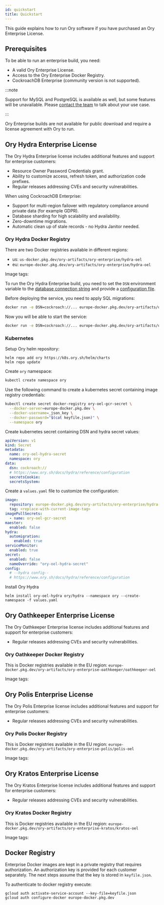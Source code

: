 ```yaml
---
id: quickstart
title: Quickstart
---
```


This guide explains how to run Ory software if you have purchased an Ory Enterprise License.

## Prerequisites

To be able to run an enterprise build, you need:

- A valid Ory Enterprise License.
- Access to the Ory Enterprise Docker Registry.
- CockroachDB Enterprise (community version is not supported).

:::note

Support for MySQL and PostgreSQL is available as well, but some features will be unavailable. Please
[contact the team](https://www.ory.sh/contact) to talk about your use case.

:::

Ory Enterprise builds are not available for public download and require a license agreement with Ory to run.

## Ory Hydra Enterprise License

The Ory Hydra Enterprise license includes additional features and support for enterprise customers:

- Resource Owner Password Credentials grant.
- Ability to customize access, refresh token, and authorization code prefixes.
- Regular releases addressing CVEs and security vulnerabilities.

When using CockroachDB Enterprise:

- Support for multi-region failover with regulatory compliance around private data (for example GDPR).
- Database sharding for high scalability and availability.
- Zero-downtime migrations.
- Automatic clean up of stale records - no Hydra Janitor needed.

### Ory Hydra Docker Registry

There are two Docker registries available in different regions:

- us: `us-docker.pkg.dev/ory-artifacts/ory-enterprise/hydra-oel`
- eu: `europe-docker.pkg.dev/ory-artifacts/ory-enterprise/hydra-oel`

Image tags:


<ImageTagsHydra />

To run the Ory Hydra Enterprise build, you need to set the `DSN` environment variable to the
[database connection string](../deployment.md) and provide a [configuration file](../../hydra/reference/configuration.mdx).

Before deploying the service, you need to apply SQL migrations:

```bash
docker run -e DSN=cockroach://... europe-docker.pkg.dev/ory-artifacts/ory-enterprise/hydra-oel -- migrate sql -e  -f /path/to/config.yaml
```

Now you will be able to start the service:

```bash
docker run -e DSN=cockroach://... europe-docker.pkg.dev/ory-artifacts/ory-enterprise/hydra-oel -- serve all -f /path/to/config.yaml
```

### Kubernetes

Setup Ory helm repository:

```
helm repo add ory https://k8s.ory.sh/helm/charts
helm repo update
```

Create `ory` namespace:

```bash
kubectl create namespace ory
```

Use the following command to create a kubernetes secret containing image registry credentials:

```bash
kubectl create secret docker-registry ory-oel-gcr-secret \
  --docker-server=europe-docker.pkg.dev \
  --docker-username=_json_key \
  --docker-password="$(cat keyfile.json)" \
  --namespace ory
```

Create kubernetes secret containing DSN and hydra secret values:

```yaml
apiVersion: v1
kind: Secret
metadata:
  name: ory-oel-hydra-secret
  namespace: ory
data:
  dsn: cockroach://
  # https://www.ory.sh/docs/hydra/reference/configuration
  secretsCookie:
  secretsSystem:
```

Create a `values.yaml` file to customize the configuration:

```yaml
image:
  repository: europe-docker.pkg.dev/ory-artifacts/ory-enterprise/hydra-oel
  tag: <replace-with-current-image-tag>
imagePullSecrets:
  - name: ory-oel-gcr-secret
maester:
  enabled: false
hydra:
  automigration:
    enabled: true
serviceMonitor:
  enabled: true
secret:
  enabled: false
  nameOverride: "ory-oel-hydra-secret"
config:
  # --hydra config--
  # https://www.ory.sh/docs/hydra/reference/configuration
```

Install Ory Hydra

```
helm install ory-oel-hydra ory/hydra --namespace ory --create-namespace -f values.yaml
```

## Ory Oathkeeper Enterprise License

The Ory Oathkeeper Enterprise license includes additional features and support for enterprise customers:

- Regular releases addressing CVEs and security vulnerabilities.

### Ory Oathkeeper Docker Registry

This is Docker registries available in the EU region:
`europe-docker.pkg.dev/ory-artifacts/ory-enterprise-oathkeeper/oathkeeper-oel`


Image tags:

<ImageTagsOathkeeper />

## Ory Polis Enterprise License

The Ory Polis Enterprise license includes additional features and support for enterprise customers:

- Regular releases addressing CVEs and security vulnerabilities.

### Ory Polis Docker Registry

This is Docker registries available in the EU region: `europe-docker.pkg.dev/ory-artifacts/ory-enterprise-polis/polis-oel`


Image tags:

<ImageTagsPolis />

## Ory Kratos Enterprise License

The Ory Kratos Enterprise license includes additional features and support for enterprise customers:

- Regular releases addressing CVEs and security vulnerabilities.

### Ory Kratos Docker Registry

This is Docker registries available in the EU region: `europe-docker.pkg.dev/ory-artifacts/ory-enterprise-kratos/kratos-oel`


Image tags:

<ImageTagsKratos />

## Docker Registry

Enterprise Docker images are kept in a private registry that requires authorization. An authorization key is provided for each
customer separately. The next steps assume that the key is stored in `keyfile.json`.

To authenticate to docker registry execute:

```
gcloud auth activate-service-account --key-file=keyfile.json
gcloud auth configure-docker europe-docker.pkg.dev
```
